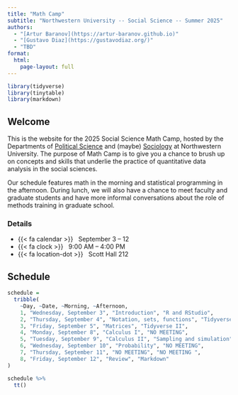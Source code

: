 ```yaml
---
title: "Math Camp"
subtitle: "Northwestern University -- Social Science -- Summer 2025"
authors:
  - "[Artur Baranov](https://artur-baranov.github.io)"
  - "[Gustavo Diaz](https://gustavodiaz.org/)"
  - "TBD"
format: 
  html:
    page-layout: full
---
```


```r
library(tidyverse)
library(tinytable)
library(markdown)
```

## Welcome

<!-- Duke math camp syllabus  -->
<!-- https://sites.duke.edu/daveasiegel/files/2020/07/Mathematics-for-Political-and-Social-Research-Syllabus_Siegel-1.pdf -->

This is the website for the 2025 Social Science Math Camp, hosted by the Departments of [Political Science](https://polisci.northwestern.edu/) and (maybe) [Sociology](https://sociology.northwestern.edu/) at Northwestern University. The purpose of Math Camp is to give you a chance to brush up on concepts and skills that underlie the practice of quantitative data analysis in the social sciences.

Our schedule features math in the morning and statistical programming in the afternoon. During lunch, we will also have a chance to meet faculty and graduate students and have more informal conversations about the role of methods training in graduate school.

<!-- Here are the slides from the information session on [Research Computing and Data Services resources](rcds.pptx). -->

### Details

- {{< fa calendar >}} &nbsp; September 3 -- 12
- {{< fa clock >}} &nbsp; 9:00 AM -- 4:00 PM
- {{< fa location-dot >}} &nbsp; Scott Hall 212

## Schedule


```r
schedule =
  tribble(
    ~Day, ~Date, ~Morning, ~Afternoon,
    1, "Wednesday, September 3", "Introduction", "R and RStudio",
    2, "Thursday, September 4", "Notation, sets, functions", "Tidyverse I",
    3, "Friday, September 5", "Matrices", "Tidyverse II",
    4, "Monday, September 8", "Calculus I", "NO MEETING",
    5, "Tuesday, September 9", "Calculus II", "Sampling and simulation",
    6, "Wednesday, September 10", "Probability", "NO MEETING",
    7, "Thursday, September 11", "NO MEETING", "NO MEETING ",
    8, "Friday, September 12", "Review", "Markdown"
)
```


```r
schedule %>% 
  tt()
```


<!-- For my own reference, the order of lunch guests: -->
<!-- Wed Sept 3: -->
<!-- Thu Sept 4: Alex, Doron-->
<!-- Fri Sept 5: Isa, Liz-->
<!-- Tu Sept 9: Emilio Lehoucq -->
<!-- Fri Sept 12: -->




